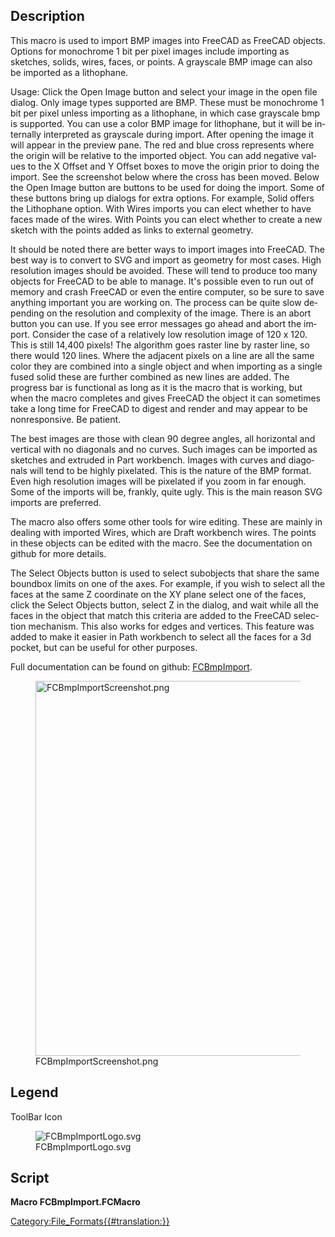 <languages/>

<div lang="en" dir="ltr" class="mw-content-ltr">
{{Macro
|Name=Macro FCBmpImport
|Icon=FCBmpImportLogo.svg
|Description=Import BMP monochrome and grayscale images into FreeCAD as sketches, solids, wires, faces or lithophane.
|Author=TheMarkster
|Version=0.2021.09.23
|Date=2021-09-23
|FCVersion=0.18 or later
|Download=[https://wiki.freecad.org/File:FCBmpImportScreenshot.png ToolBar Icon]
|SeeAlso=
|Links=[https://github.com/mwganson/fcbmpimport Full Documentation on Github]
}}
</div>

<div lang="en" dir="ltr" class="mw-content-ltr">
== Description ==
</div>

<div lang="en" dir="ltr" class="mw-content-ltr">
This macro is used to import BMP images into FreeCAD as FreeCAD objects. Options for monochrome 1 bit per pixel images include importing as sketches, solids, wires, faces, or points. A grayscale BMP image can also be imported as a lithophane.
</div>

<div lang="en" dir="ltr" class="mw-content-ltr">
Usage: Click the Open Image button and select your image in the open file dialog. Only image types supported are BMP. These must be monochrome 1 bit per pixel unless importing as a lithophane, in which case grayscale bmp is supported. You can use a color BMP image for lithophane, but it will be internally interpreted as grayscale during import. After opening the image it will appear in the preview pane. The red and blue cross represents where the origin will be relative to the imported object. You can add negative values to the X Offset and Y Offset boxes to move the origin prior to doing the import. See the screenshot below where the cross has been moved. Below the Open Image button are buttons to be used for doing the import. Some of these buttons bring up dialogs for extra options. For example, Solid offers the Lithophane option. With Wires imports you can elect whether to have faces made of the wires. With Points you can elect whether to create a new sketch with the points added as links to external geometry.
</div>

<div lang="en" dir="ltr" class="mw-content-ltr">
It should be noted there are better ways to import images into FreeCAD. The best way is to convert to SVG and import as geometry for most cases. High resolution images should be avoided. These will tend to produce too many objects for FreeCAD to be able to manage. It's possible even to run out of memory and crash FreeCAD or even the entire computer, so be sure to save anything important you are working on. The process can be quite slow depending on the resolution and complexity of the image. There is an abort button you can use. If you see error messages go ahead and abort the import. Consider the case of a relatively low resolution image of 120 x 120. This is still 14,400 pixels! The algorithm goes raster line by raster line, so there would 120 lines. Where the adjacent pixels on a line are all the same color they are combined into a single object and when importing as a single fused solid these are further combined as new lines are added. The progress bar is functional as long as it is the macro that is working, but when the macro completes and gives FreeCAD the object it can sometimes take a long time for FreeCAD to digest and render and may appear to be nonresponsive. Be patient.
</div>

<div lang="en" dir="ltr" class="mw-content-ltr">
The best images are those with clean 90 degree angles, all horizontal and vertical with no diagonals and no curves. Such images can be imported as sketches and extruded in Part workbench. Images with curves and diagonals will tend to be highly pixelated. This is the nature of the BMP format. Even high resolution images will be pixelated if you zoom in far enough. Some of the imports will be, frankly, quite ugly. This is the main reason SVG imports are preferred.
</div>

<div lang="en" dir="ltr" class="mw-content-ltr">
The macro also offers some other tools for wire editing. These are mainly in dealing with imported Wires, which are Draft workbench wires. The points in these objects can be edited with the macro. See the documentation on github for more details.
</div>

<div lang="en" dir="ltr" class="mw-content-ltr">
The Select Objects button is used to select subobjects that share the same boundbox limits on one of the axes. For example, if you wish to select all the faces at the same Z coordinate on the XY plane select one of the faces, click the Select Objects button, select Z in the dialog, and wait while all the faces in the object that match this criteria are added to the FreeCAD selection mechanism. This also works for edges and vertices. This feature was added to make it easier in Path workbench to select all the faces for a 3d pocket, but can be useful for other purposes.
</div>

<div lang="en" dir="ltr" class="mw-content-ltr">
Full documentation can be found on github: [https://github.com/mwganson/fcbmpimport FCBmpImport].
</div>

[[File:FCBmpImportScreenshot.png|600px]]
<div lang="en" dir="ltr" class="mw-content-ltr">
{{Caption|FCBmpImport screenshot‎}}
</div>

<div lang="en" dir="ltr" class="mw-content-ltr">
== Legend ==
</div>

{{Codeextralink|https://gist.githubusercontent.com/mwganson/ea7aa4dcb79d7492caa24e8970967174/raw/1fe247b5b93e5084866a69754854d9caedca1f09/FCBmpImport.FCMacro|FCBmpImport.FCMacro}}

<div lang="en" dir="ltr" class="mw-content-ltr">
ToolBar Icon
</div>
[[Image:FCBmpImportLogo.svg]]

<div lang="en" dir="ltr" class="mw-content-ltr">
== Script ==
</div>

'''Macro FCBmpImport.FCMacro'''

{{CodeDownload|https://gist.github.com/mwganson/ea7aa4dcb79d7492caa24e8970967174|FCBmpImport.FCMacro}}

[[Category:File_Formats{{#translation:}}]]